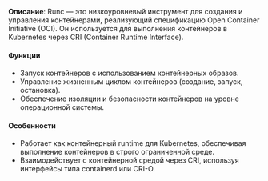 **Описание**: Runc — это низкоуровневый инструмент для создания и управления контейнерами, реализующий спецификацию Open Container Initiative (OCI). Он используется для выполнения контейнеров в Kubernetes через CRI (Container Runtime Interface).

#### Функции
- Запуск контейнеров с использованием контейнерных образов.
- Управление жизненным циклом контейнеров (создание, запуск, остановка).
- Обеспечение изоляции и безопасности контейнеров на уровне операционной системы.

#### Особенности
- Работает как контейнерный runtime для Kubernetes, обеспечивая выполнение контейнеров в строго ограниченной среде.
- Взаимодействует с контейнерной средой через CRI, используя интерфейсы типа containerd или CRI-O.
